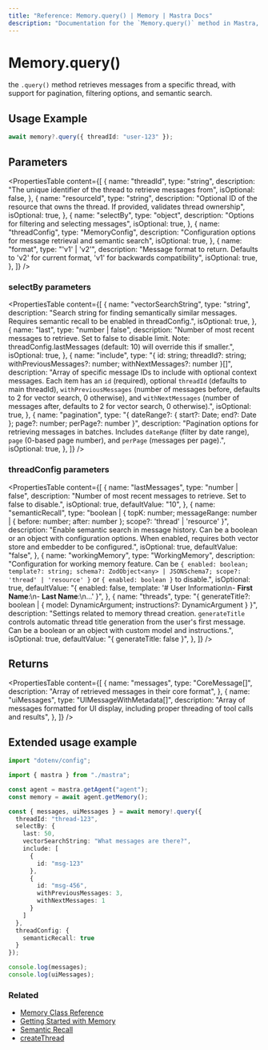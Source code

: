 ```yaml
---
title: "Reference: Memory.query() | Memory | Mastra Docs"
description: "Documentation for the `Memory.query()` method in Mastra, which retrieves messages from a specific thread with support for pagination, filtering options, and semantic search."
---
```


# Memory.query()

the `.query()` method retrieves messages from a specific thread, with support for pagination, filtering options, and semantic search.

## Usage Example

```typescript copy
await memory?.query({ threadId: "user-123" });
```

## Parameters

<PropertiesTable
  content={[
    {
      name: "threadId",
      type: "string",
      description: "The unique identifier of the thread to retrieve messages from",
      isOptional: false,
    },
    {
      name: "resourceId",
      type: "string",
      description: "Optional ID of the resource that owns the thread. If provided, validates thread ownership",
      isOptional: true,
    },
    {
      name: "selectBy",
      type: "object",
      description: "Options for filtering and selecting messages",
      isOptional: true,
    },
    {
      name: "threadConfig",
      type: "MemoryConfig",
      description: "Configuration options for message retrieval and semantic search",
      isOptional: true,
    },
    {
      name: "format",
      type: "'v1' | 'v2'",
      description: "Message format to return. Defaults to 'v2' for current format, 'v1' for backwards compatibility",
      isOptional: true,
    },
  ]}
/>

### selectBy parameters

<PropertiesTable
  content={[
    {
      name: "vectorSearchString",
      type: "string",
      description: "Search string for finding semantically similar messages. Requires semantic recall to be enabled in threadConfig.",
      isOptional: true,
    },
    {
      name: "last",
      type: "number | false",
      description: "Number of most recent messages to retrieve. Set to false to disable limit. Note: threadConfig.lastMessages (default: 10) will override this if smaller.",
      isOptional: true,
    },
    {
      name: "include",
      type: "{ id: string; threadId?: string; withPreviousMessages?: number; withNextMessages?: number }[]",
      description: "Array of specific message IDs to include with optional context messages. Each item has an `id` (required), optional `threadId` (defaults to main threadId), `withPreviousMessages` (number of messages before, defaults to 2 for vector search, 0 otherwise), and `withNextMessages` (number of messages after, defaults to 2 for vector search, 0 otherwise).",
      isOptional: true,
    },
    {
      name: "pagination",
      type: "{ dateRange?: { start?: Date; end?: Date }; page?: number; perPage?: number }",
      description: "Pagination options for retrieving messages in batches. Includes `dateRange` (filter by date range), `page` (0-based page number), and `perPage` (messages per page).",
      isOptional: true,
    },
  ]}
/>

### threadConfig parameters

<PropertiesTable
  content={[
    {
      name: "lastMessages",
      type: "number | false",
      description: "Number of most recent messages to retrieve. Set to false to disable.",
      isOptional: true,
      defaultValue: "10",
    },
    {
      name: "semanticRecall",
      type: "boolean | { topK: number; messageRange: number | { before: number; after: number }; scope?: 'thread' | 'resource' }",
      description: "Enable semantic search in message history. Can be a boolean or an object with configuration options. When enabled, requires both vector store and embedder to be configured.",
      isOptional: true,
      defaultValue: "false",
    },
    {
      name: "workingMemory",
      type: "WorkingMemory",
      description: "Configuration for working memory feature. Can be `{ enabled: boolean; template?: string; schema?: ZodObject<any> | JSONSchema7; scope?: 'thread' | 'resource' }` or `{ enabled: boolean }` to disable.",
      isOptional: true,
      defaultValue: "{ enabled: false, template: '# User Information\\n- **First Name**:\\n- **Last Name**:\\n...' }",
    },
    {
      name: "threads",
      type: "{ generateTitle?: boolean | { model: DynamicArgument<MastraLanguageModel>; instructions?: DynamicArgument<string> } }",
      description: "Settings related to memory thread creation. `generateTitle` controls automatic thread title generation from the user's first message. Can be a boolean or an object with custom model and instructions.",
      isOptional: true,
      defaultValue: "{ generateTitle: false }",
    },
  ]}
/>

## Returns

<PropertiesTable
  content={[
    {
      name: "messages",
      type: "CoreMessage[]",
      description: "Array of retrieved messages in their core format",
    },
    {
      name: "uiMessages",
      type: "UIMessageWithMetadata[]",
      description: "Array of messages formatted for UI display, including proper threading of tool calls and results",
    },
  ]}
/>

## Extended usage example

```typescript filename="src/test-memory.ts" showLineNumbers copy
import "dotenv/config";

import { mastra } from "./mastra";

const agent = mastra.getAgent("agent");
const memory = await agent.getMemory();

const { messages, uiMessages } = await memory!.query({
  threadId: "thread-123",
  selectBy: {
    last: 50,
    vectorSearchString: "What messages are there?",
    include: [
      {
        id: "msg-123"
      },
      {
        id: "msg-456",
        withPreviousMessages: 3,
        withNextMessages: 1
      }
    ]
  },
  threadConfig: {
    semanticRecall: true
  }
});

console.log(messages);
console.log(uiMessages);
```

### Related

- [Memory Class Reference](/reference/memory/Memory.mdx)
- [Getting Started with Memory](/docs/memory/overview.mdx)
- [Semantic Recall](/docs/memory/semantic-recall.mdx)
- [createThread](/reference/memory/createThread.mdx)
